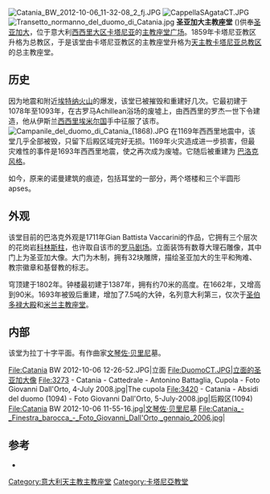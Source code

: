 [[File:Catania_BW_2012-10-06_11-32-08_2_fj.JPG|thumb]]
[[File:CappellaSAgataCT.JPG|thumb]]
[[File:Transetto_normanno_del_duomo_di_Catania.jpg|thumb]]
'''圣亚加大主教座堂''' ({{lang-it|Cattedrale di Sant'Agata}})供奉[[圣亚加大|圣亚加大]]，位于意大利[[西西里大区|西西里大区]][[卡塔尼亚|卡塔尼亚]]的[[主教座堂广场_(卡塔尼亚)|主教座堂广场]]。1859年卡塔尼亚教区升格为总教区，于是该堂由卡塔尼亚教区的主教座堂升格为[[天主教卡塔尼亚总教区|天主教卡塔尼亚总教区]]的总主教座堂。

==历史==
因为地震和附近[[埃特纳火山|埃特纳火山]]的爆发，该堂已被摧毁和重建好几次。它最初建于1078年至1093年，在古罗马Achillean浴场的废墟上，由西西里的罗杰一世下令建造，他从伊斯兰[[西西里埃米尔国|西西里埃米尔国]]手中征服了该市。
[[File:Campanile_del_duomo_di_Catania_(1868).JPG|left]]
在1169年西西里地震中，该堂几乎全部被毁，只留下后殿区域完好无损。1169年火灾造成进一步损害，但最灾难性的事件是1693年西西里地震，使之再次成为废墟。它随后被重建为 [[巴洛克式建筑|巴洛克风格]]。

如今，原来的诺曼建筑的痕迹，包括耳堂的一部分，两个塔楼和三个半圆形apses。

==外观==
该堂目前的巴洛克外观是1711年Gian Battista Vaccarini的作品，它拥有三个层次的花岗岩[[科林斯柱式|科林斯柱]]，也许取自该市的[[罗马剧场_(卡塔尼亚)|罗马剧场]]。立面装饰有数尊大理石雕像，其中门上为圣亚加大像。大门为木制，拥有32块雕牌，描绘圣亚加大的生平和殉难、教宗徽章和基督教的标志。

穹顶建于1802年。钟楼最初建于1387年，拥有约70米的高度。在1662年，又增高到90米。1693年被毁后重建，增加了7.5吨的大钟，名列意大利第三，仅次于[[圣伯多禄大殿|圣伯多禄大殿]]和[[米兰主教座堂|米兰主教座堂]]。

==内部==
该堂为拉丁十字平面。有作曲家[[文琴佐·贝里尼|文琴佐·贝里尼]]墓。

<gallery>
File:Catania BW 2012-10-06 12-26-52.JPG|立面
File:DuomoCT.JPG|立面的圣亚加大像
File:3273 - Catania - Cattedrale - Antonino Battaglia, Cupola - Foto Giovanni Dall'Orto, 4-July 2008.jpg|The cupola
File:3420 - Catania - Absidi del duomo (1094) - Foto Giovanni Dall'Orto, 5-July-2008.jpg|后殿区(1094)
File:Catania BW 2012-10-06 11-55-16.jpg|[[文琴佐·贝里尼|文琴佐·贝里尼]]墓
File:Catania_-_Finestra_barocca_-_Foto_Giovanni_Dall'Orto,_gennaio_2006.jpg|
</gallery>

==参考==
*{{cite book|first=Giuseppe |last=Rasà Napoli|title= Guida alle Chiese di Catania|publisher= Tringale Editore|year= 1984}}
{{意大利天主教主教座堂}}
{{coord|37|30|09|N|15|05|17|E|display=title}}

[[Category:意大利天主教主教座堂|Category:意大利天主教主教座堂]]
[[Category:卡塔尼亞教堂|Category:卡塔尼亞教堂]]